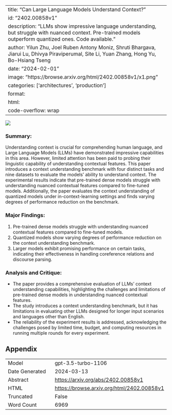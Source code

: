 
---
title: "Can Large Language Models Understand Context?"
id: "2402.00858v1"
description: "LLMs show impressive language understanding, but struggle with nuanced context. Pre-trained models outperform quantized ones. Code available."
author: Yilun Zhu, Joel Ruben Antony Moniz, Shruti Bhargava, Jiarui Lu, Dhivya Piraviperumal, Site Li, Yuan Zhang, Hong Yu, Bo-Hsiang Tseng
date: "2024-02-01"
image: "https://browse.arxiv.org/html/2402.00858v1/x1.png"
categories: ['architectures', 'production']
format:
  html:
    code-overflow: wrap
---

![](https://browse.arxiv.org/html/2402.00858v1/x1.png)

### Summary:
Understanding context is crucial for comprehending human language, and Large Language Models (LLMs) have demonstrated impressive capabilities in this area. However, limited attention has been paid to probing their linguistic capability of understanding contextual features. This paper introduces a context understanding benchmark with four distinct tasks and nine datasets to evaluate the models' ability to understand context. The experimental results indicate that pre-trained dense models struggle with understanding nuanced contextual features compared to fine-tuned models. Additionally, the paper evaluates the context understanding of quantized models under in-context-learning settings and finds varying degrees of performance reduction on the benchmark.

### Major Findings:
1. Pre-trained dense models struggle with understanding nuanced contextual features compared to fine-tuned models.
2. Quantized models show varying degrees of performance reduction on the context understanding benchmark.
3. Larger models exhibit promising performance on certain tasks, indicating their effectiveness in handling coreference relations and discourse parsing.

### Analysis and Critique:
- The paper provides a comprehensive evaluation of LLMs' context understanding capabilities, highlighting the challenges and limitations of pre-trained dense models in understanding nuanced contextual features.
- The study introduces a context understanding benchmark, but it has limitations in evaluating other LLMs designed for longer input scenarios and languages other than English.
- The reliability of the experiment results is addressed, acknowledging the challenges posed by limited time, budget, and computing resources in running multiple rounds for every experiment.

## Appendix

|          |          |
|----------|----------|
| Model     | gpt-3.5-turbo-1106       |
| Date Generated     | 2024-03-13       |
| Abstract | [https://arxiv.org/abs/2402.00858v1](https://arxiv.org/abs/2402.00858v1)        |
| HTML     | [https://browse.arxiv.org/html/2402.00858v1](https://browse.arxiv.org/html/2402.00858v1)       |
| Truncated       | False       |
| Word Count       | 6969       |